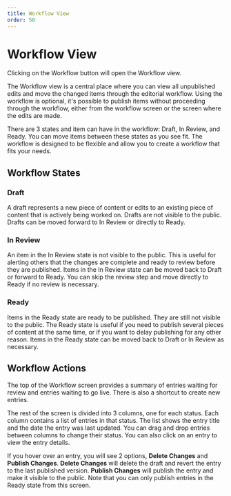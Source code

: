 ```yaml
---
title: Workflow View
order: 50
---
```

# Workflow View

Clicking on the Workflow button will open the Workflow view.

The Workflow view is a central place where you can view all unpublished edits and move the changed items through the editorial workflow. Using the workflow is optional, it's possible to publish items without proceeding through the workflow, either from the workflow screen or the screen where the edits are made.

There are 3 states and item can have in the workflow: Draft, In Review, and Ready. You can move items between these states as you see fit. The workflow is designed to be flexible and allow you to create a workflow that fits your needs.

## Workflow States

### Draft
A draft represents a new piece of content or edits to an existing piece of content that is actively being worked on. Drafts are not visible to the public. Drafts can be moved forward to In Review or directly to Ready.

### In Review
An item in the In Review state is not visible to the public. This is useful for alerting others that the changes are complete and ready to review before they are published. Items in the In Review state can be moved back to Draft or forward to Ready. You can skip the review step and move directly to Ready if no review is necessary.

### Ready
Items in the Ready state are ready to be published. They are still not visible to the public. The Ready state is useful if you need to publish several pieces of content at the same time, or if you want to delay publishing for any other reason. Items in the Ready state can be moved back to Draft or In Review as necessary.

## Workflow Actions

The top of the Workflow screen provides a summary of entries waiting for review and entries waiting to go live. There is also a shortcut to create new entries.

The rest of the screen is divided into 3 columns, one for each status. Each column contains a list of entries in that status. The list shows the entry title and the date the entry was last updated. You can drag and drop entries between columns to change their status. You can also click on an entry to view the entry details.

If you hover over an entry, you will see 2 options, **Delete Changes** and **Publish Changes**. **Delete Changes** will delete the draft and revert the entry to the last published version. **Publish Changes** will publish the entry and make it visible to the public. Note that you can only publish entries in the Ready state from this screen.